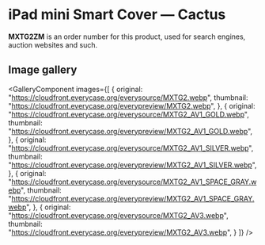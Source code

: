 
# iPad mini Smart Cover — Cactus

<Callout type='info' emoji='👉🏻'>**MXTG2ZM** is an order number for this product, used for search engines, auction websites and such.</Callout>

## Image gallery

<GalleryComponent
    images={[
      {
        original: "https://cloudfront.everycase.org/everysource/MXTG2.webp",
        thumbnail: "https://cloudfront.everycase.org/everypreview/MXTG2.webp",
      },
      {
        original: "https://cloudfront.everycase.org/everysource/MXTG2_AV1_GOLD.webp",
        thumbnail: "https://cloudfront.everycase.org/everypreview/MXTG2_AV1_GOLD.webp",
      },
      {
        original: "https://cloudfront.everycase.org/everysource/MXTG2_AV1_SILVER.webp",
        thumbnail: "https://cloudfront.everycase.org/everypreview/MXTG2_AV1_SILVER.webp",
      },
      {
        original: "https://cloudfront.everycase.org/everysource/MXTG2_AV1_SPACE_GRAY.webp",
        thumbnail: "https://cloudfront.everycase.org/everypreview/MXTG2_AV1_SPACE_GRAY.webp",
      },
      {
        original: "https://cloudfront.everycase.org/everysource/MXTG2_AV3.webp",
        thumbnail: "https://cloudfront.everycase.org/everypreview/MXTG2_AV3.webp",
      }
    ]}
  />
